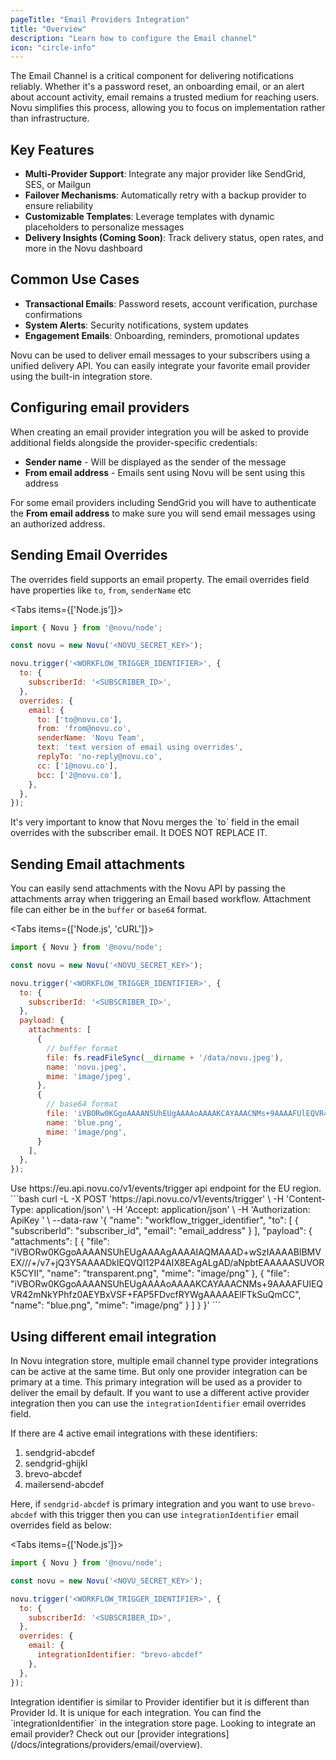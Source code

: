```yaml
---
pageTitle: "Email Providers Integration"
title: "Overview"
description: "Learn how to configure the Email channel"
icon: "circle-info"
---
```



The Email Channel is a critical component for delivering notifications reliably. Whether it's a password reset, an onboarding email, or an alert about account activity, email remains a trusted medium for reaching users. 
Novu simplifies this process, allowing you to focus on implementation rather than infrastructure.

## Key Features

- **Multi-Provider Support**: Integrate any major provider like SendGrid, SES, or Mailgun
- **Failover Mechanisms**: Automatically retry with a backup provider to ensure reliability
- **Customizable Templates**: Leverage templates with dynamic placeholders to personalize messages
- **Delivery Insights (Coming Soon)**: Track delivery status, open rates, and more in the Novu dashboard

## Common Use Cases

- **Transactional Emails**: Password resets, account verification, purchase confirmations
- **System Alerts**: Security notifications, system updates
- **Engagement Emails**: Onboarding, reminders, promotional updates

Novu can be used to deliver email messages to your subscribers using a unified delivery API. You can easily integrate your favorite email provider using the built-in integration store.

## Configuring email providers

When creating an email provider integration you will be asked to provide additional fields alongside the provider-specific credentials:

- **Sender name** - Will be displayed as the sender of the message
- **From email address** - Emails sent using Novu will be sent using this address

For some email providers including SendGrid you will have to authenticate the **From email address** to make sure you will send email messages using an authorized address.

## Sending Email Overrides

The overrides field supports an email property. The email overrides field have properties like `to`, `from`, `senderName` etc

<Tabs items={['Node.js']}>
<Tab value="Node.js">
```javascript
import { Novu } from '@novu/node';

const novu = new Novu('<NOVU_SECRET_KEY>');

novu.trigger('<WORKFLOW_TRIGGER_IDENTIFIER>', {
  to: {
    subscriberId: '<SUBSCRIBER_ID>',
  },
  overrides: {
    email: {
      to: ['to@novu.co'],
      from: 'from@novu.co',
      senderName: 'Novu Team',
      text: 'text version of email using overrides',
      replyTo: 'no-reply@novu.co',
      cc: ['1@novu.co'],
      bcc: ['2@novu.co'],
    },
  },
});
```
</Tab>
</Tabs>

<Callout type="info">
It's very important to know that Novu merges the `to` field in the email overrides with the subscriber email. It DOES NOT REPLACE IT.
</Callout>

## Sending Email attachments

You can easily send attachments with the Novu API by passing the attachments array when triggering an Email based workflow. Attachment file can either be in the `buffer` or `base64` format.

<Tabs items={['Node.js', 'cURL']}>
<Tab value="Node.js">
```javascript
import { Novu } from '@novu/node';

const novu = new Novu('<NOVU_SECRET_KEY>');

novu.trigger('<WORKFLOW_TRIGGER_IDENTIFIER>', {
  to: {
    subscriberId: '<SUBSCRIBER_ID>',
  },
  payload: {
    attachments: [
      {
        // buffer format
        file: fs.readFileSync(__dirname + '/data/novu.jpeg'),
        name: 'novu.jpeg',
        mime: 'image/jpeg',
      },
      {
        // base64 format
        file: 'iVBORw0KGgoAAAANSUhEUgAAAAoAAAAKCAYAAACNMs+9AAAAFUlEQVR42mNkYPhfz0AEYBxVSF+FAP5FDvcfRYWgAAAAAElFTkSuQmCC',
        name: 'blue.png',
        mime: 'image/png',
      }
    ],
  },
});
```
</Tab>
<Tab value="cURL">
Use https://eu.api.novu.co/v1/events/trigger api endpoint for the EU region.
```bash
curl -L -X POST 'https://api.novu.co/v1/events/trigger' \
-H 'Content-Type: application/json' \
-H 'Accept: application/json' \
-H 'Authorization: ApiKey <SECRET_KEY>' \
--data-raw '{
    "name": "workflow_trigger_identifier",
    "to": [
        {
            "subscriberId": "subscriber_id",
            "email": "email_address"
        }
    ],
    "payload": {
        "attachments": [
            {
                "file": "iVBORw0KGgoAAAANSUhEUgAAAAgAAAAIAQMAAAD+wSzIAAAABlBMVEX///+/v7+jQ3Y5AAAADklEQVQI12P4AIX8EAgALgAD/aNpbtEAAAAASUVORK5CYII",
                "name": "transparent.png",
                "mime": "image/png"
            },
            {
                "file": "iVBORw0KGgoAAAANSUhEUgAAAAoAAAAKCAYAAACNMs+9AAAAFUlEQVR42mNkYPhfz0AEYBxVSF+FAP5FDvcfRYWgAAAAAElFTkSuQmCC",
                "name": "blue.png",
                "mime": "image/png"
            }
        ]
    }
}'
```
</Tab>
</Tabs>

## Using different email integration

In Novu integration store, multiple email channel type provider integrations can be active at the same time. But only one provider integration can be primary at a time. This primary integration will be used as a provider to deliver the email by default. If you want to use a different active provider integration then you can use the `integrationIdentifier` email overrides field.

If there are 4 active email integrations with these identifiers:

1. sendgrid-abcdef
2. sendgrid-ghijkl
3. brevo-abcdef
4. mailersend-abcdef

Here, if `sendgrid-abcdef` is primary integration and you want to use `brevo-abcdef` with this trigger then you can use `integrationIdentifier` email overrides field as below:

<Tabs items={['Node.js']}>
<Tab value="Node.js">
```javascript
import { Novu } from '@novu/node';

const novu = new Novu('<NOVU_SECRET_KEY>');

novu.trigger('<WORKFLOW_TRIGGER_IDENTIFIER>', {
  to: {
    subscriberId: '<SUBSCRIBER_ID>',
  },
  overrides: {
    email: {
      integrationIdentifier: "brevo-abcdef"
    },
  },
});
```
</Tab>
</Tabs>

<Callout type="info">
Integration identifier is similar to Provider identifier but it is different than Provider Id. It is unique for each integration. You can find the `integrationIdentifier` in the integration store page.
</Callout>

<Callout type="info">
Looking to integrate an email provider? Check out our [provider integrations](/docs/integrations/providers/email/overview).
</Callout>

